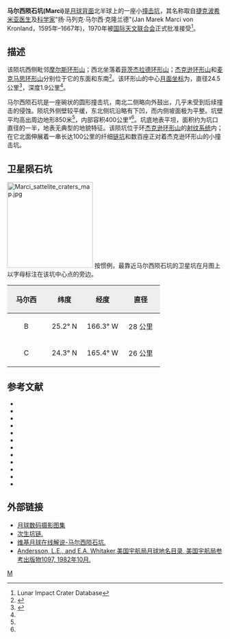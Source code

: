 {{lunar crater data|
 image=Normal marci.jpg|240px|
 caption=[[月球勘测轨道飞行器|月球勘测轨道飞行器]]拍摄，马尔西陨石坑位于图中偏下方。|
 latitude=22.23|
 N_or_S=N|
 longitude=167.57|
 E_or_W=W|
 diameter=24.5公里|
 depth=1.9公里|
 colong=168|
 eponym=扬·马列克·马尔西}}

'''马尔西陨石坑(Marci)'''是[[月球背面|月球背面]]北半球上的一座小[[撞击坑|撞击坑]]，其名称取自[[捷克|捷克]][[波希米亚|波希米亚]][[医生|医生]]及[[科学家|科学家]]"扬·马列克·马尔西·克隆兰德"(Jan Marek Marci von Kronland，1595年–1667年)，1970年被[[国际天文联合会|国际天文联合会]]正式批准接受<ref name=LICD>Lunar Impact Crater Database</ref>。

==描述==
该陨坑西侧毗邻[[摩尔斯环形山|摩尔斯环形山]]；西北坐落着[[菲茨杰拉德环形山|菲茨杰拉德环形山]]；[[杰克逊环形山|杰克逊环形山]]和[[麦克马思环形山|麦克马思环形山]]分别位于它的东面和东南<ref>{{Cite web |url=http://planetarynames.wr.usgs.gov/images/Lunar/lac_51_lo.pdf |title=Crater Marci on LAC-51 map |access-date=2016-06-29 |archive-date=2020-11-27 |archive-url=https://web.archive.org/web/20201127020102/https://planetarynames.wr.usgs.gov/images/Lunar/lac_51_lo.pdf |dead-url=no }}</ref>。该环形山的中心[[月面坐标|月面坐标]]为{{Coord|22.23|N|167.57|W|globe:Moon|nogoogle=1|noosm=1}}，直径24.5公里<ref name="IAU">{{Cite web |url=http://planetarynames.wr.usgs.gov/Feature/3657 |title=Directory of the International Astronomical Union |access-date=2016-06-29 |archive-date=2020-11-27 |archive-url=https://web.archive.org/web/20201127013527/https://planetarynames.wr.usgs.gov/Feature/3657 |dead-url=no }}</ref>，深度1.9公里<ref name="LICD"/>。

马尔西陨石坑是一座碗状的圆形撞击坑，南北二侧略向外鼓出，几乎未受到后续撞击的侵蚀。陨坑外侧壁较平缓，东北侧坑沿略有下凹，而内侧坡面极为平整。坑壁平均高出周边地形850米<ref name="LICD"/>，内部容积400公里³<ref name="LICD"/>。坑底地表平坦，面积约为坑口直径的一半，地表无典型的地貌特征。该陨坑位于环[[杰克逊环形山|杰克逊环形山]]的[[射纹系统|射纹系统]]内；在它北面伸展着一串长达100公里的纤细[[链坑|链坑]]和数百座正对着杰克逊环形山的小撞击坑。

==卫星陨石坑==
[[Image:Marci_sattelite_craters_map.jpg|200px]]
按惯例，最靠近马尔西陨石坑的卫星坑在月图上以字母标注在该坑中心点的旁边。

{| class="wikitable"
!width="25%" style="background:#eeeeee;" |马尔西
!width="25%" style="background:#eeeeee;" |纬度
!width="25%" style="background:#eeeeee;" |经度
!width="25%" style="background:#eeeeee;" |直径
|-
|align="center"|B
|align="center"|25.2° N
|align="center"|166.3° W
|align="center"|28 公里
|-
|align="center"|C
|align="center"|24.3° N
|align="center"|165.4° W
|align="center"|26 公里
|}{{clear}}
==参考文献==
{{reflist}}
{{refbegin}}
* {{cite book
  | last1 = Andersson
  | first1 = L. E.
  | last2 = Whitaker
  | first2 = E. A.
  | authorlink2 = Ewen Whitaker
  | date = 1982
  | title = [[NASA|NASA]] Catalogue of Lunar Nomenclature
  | publisher = NASA RP-1097
  | ref = harv
  }}
* {{cite web
  | last = Blue
  | first = Jennifer
  | date = July 25, 2007
  | title = Gazetteer of Planetary Nomenclature
  | publisher = [[United_States_Geological_Survey|USGS]]
  | url = http://planetarynames.wr.usgs.gov/
  | accessdate = 2007-08-05
  | ref = harv
  | archive-date = 2015-05-26
  | archive-url = https://web.archive.org/web/20150526164842/http://planetarynames.wr.usgs.gov/
  | dead-url = no
  }}
* {{cite book
  | last1 = Bussey
  | first1 = B.
  | authorlink1 = Ben Bussey
  | last2 = Spudis
  | first2 = P.
  | authorlink2 = Paul Spudis
  | date = 2004
  | title = The Clementine Atlas of the Moon
  | publisher = Cambridge University Press
  | location = New York
  | isbn = 978-0-521-81528-4
  | ref = harv
  }}
* {{cite book
  | last1 = Cocks
  | first1 = Elijah E.
  | last2 = Cocks
  | first2 = Josiah C.
  | date = 1995
  | title = Who's Who on the Moon: A Biographical Dictionary of Lunar Nomenclature
  | url = https://archive.org/details/isbn_9780936389271
  | publisher = Tudor Publishers
  | isbn = 978-0-936389-27-1
  | ref = harv
  }}
* {{cite web
  | last = McDowell
  | first = Jonathan
  | date = July 15, 2007
  | url = http://host.planet4589.org/astro/lunar/
  | title = Lunar Nomenclature
  | publisher = Jonathan's Space Report
  | accessdate = 2007-10-24
  | ref = harv
  | archive-date = 2015-01-12
  | archive-url = https://web.archive.org/web/20150112233439/http://host.planet4589.org/astro/lunar/
  | dead-url = no
  }}
* {{cite journal| last1 = Menzel| first1 = D. H.| last2 = Minnaert| first2 = M.| last3 = Levin| first3 = B.| last4 = Dollfus| first4 = A.| last5 = Bell| first5 = B.| title = Report on Lunar Nomenclature by the Working Group of Commission 17 of the IAU| doi = 10.1007/BF00171763| journal = Space Science Reviews| volume = 12| issue = 2| pages = 136–186| date = 1971| bibcode = 1971SSRv...12..136M| ref = harv}}
* {{cite book
  | first = Patrick
  | last = Moore
  | authorlink = Patrick Moore
  | date = 2001
  | title = On the Moon
  | url = https://archive.org/details/patrickmooreonmo00patr
  | publisher = Sterling Publishing Co.
  | isbn = 978-0-304-35469-6
  | ref = harv
  }}
* {{cite book
  | first = Fred W.
  | last = Price
  | date = 1988
  | title = The Moon Observer's Handbook
  | publisher = Cambridge University Press
  | isbn = 978-0-521-33500-3
  | ref = harv
  }}
* {{cite book
  | last = Rükl
  | first = Antonín
  | authorlink = Antonín Rükl
  | date = 1990
  | title = Atlas of the Moon
  | publisher = Kalmbach Books
  | isbn = 978-0-913135-17-4
  | ref = harv
  }}
* {{cite book
  | last = Webb
  | first = Rev. T. W.
  | authorlink = Thomas William Webb
  | date = 1962
  | title = Celestial Objects for Common Telescopes
  | url = https://archive.org/details/celestialobjects00webb
  | edition = 6th revised
  | publisher = Dover
  | isbn = 978-0-486-20917-3
  | ref = harv
  }}
* {{cite book
  | first = Ewen A.
  | last = Whitaker
  | authorlink = Ewen Whitaker
  | date = 1999
  | title = Mapping and Naming the Moon
  | publisher = Cambridge University Press
  | isbn = 978-0-521-62248-6
  | ref = harv
  }}
* {{cite book
  | first = Peter T.
  | last = Wlasuk
  | date = 2000
  | title = Observing the Moon
  | publisher = Springer
  | isbn = 978-1-85233-193-1
  | ref = harv
 }}
{{refend}}

==外部链接==
*[http://www.lpi.usra.edu/resources/lunar_orbiter/bin/srch_nam.shtml?Marci%7C0 月球数码摄影图集] {{Wayback|url=http://www.lpi.usra.edu/resources/lunar_orbiter/bin/srch_nam.shtml?Marci%7C0 |date=20201127012835 }}
*[http://lpod.wikispaces.com/December+24%2C+2010 次生坑链.] {{Wayback|url=http://lpod.wikispaces.com/December+24%2C+2010 |date=20180531091058 }}
*[http://the-moon.wikispaces.com/Marci 维基月球在线解说-马尔西陨石坑.] {{Wayback|url=http://the-moon.wikispaces.com/Marci |date=20180531115422 }}
*[http://planet4589.org/astro/lunar/RP-1097.pdf Andersson, L.E., and E.A. Whitaker,美国宇航局月球地名目录, 美国宇航局参考出版物1097, 1982年10月.] {{Wayback|url=http://planet4589.org/astro/lunar/RP-1097.pdf |date=20141006125838 }}

[[Category:月球环形山|M]]
{{月球環形山 (L-N)}}